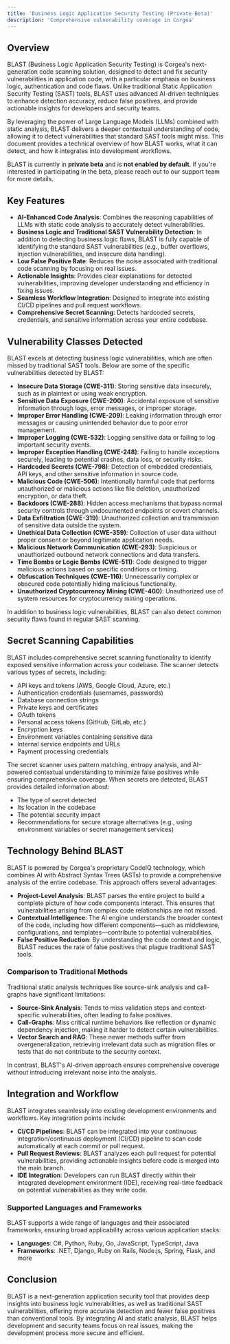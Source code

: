 ```yaml
---
title: 'Business Logic Application Security Testing (Private Beta)'
description: 'Comprehensive vulnerability coverage in Corgea'
---
```


## Overview

BLAST (Business Logic Application Security Testing) is Corgea's next-generation code scanning solution, designed to detect and fix security vulnerabilities in application code, with a particular emphasis on business logic, authentication and code flaws. Unlike traditional Static Application Security Testing (SAST) tools, BLAST uses advanced AI-driven techniques to enhance detection accuracy, reduce false positives, and provide actionable insights for developers and security teams.

By leveraging the power of Large Language Models (LLMs) combined with static analysis, BLAST delivers a deeper contextual understanding of code, allowing it to detect vulnerabilities that standard SAST tools might miss. This document provides a technical overview of how BLAST works, what it can detect, and how it integrates into development workflows.

<Note>BLAST is currently in **private beta** and is **not enabled by default**. If you're interested in participating in the beta, please reach out to our support team for more details.</Note>

## Key Features

- **AI-Enhanced Code Analysis**: Combines the reasoning capabilities of LLMs with static code analysis to accurately detect vulnerabilities.
- **Business Logic and Traditional SAST Vulnerability Detection**: In addition to detecting business logic flaws, BLAST is fully capable of identifying the standard SAST vulnerabilities (e.g., buffer overflows, injection vulnerabilities, and insecure data handling).
- **Low False Positive Rate**: Reduces the noise associated with traditional code scanning by focusing on real issues.
- **Actionable Insights**: Provides clear explanations for detected vulnerabilities, improving developer understanding and efficiency in fixing issues.
- **Seamless Workflow Integration**: Designed to integrate into existing CI/CD pipelines and pull request workflows.
- **Comprehensive Secret Scanning**: Detects hardcoded secrets, credentials, and sensitive information across your entire codebase.

## Vulnerability Classes Detected

BLAST excels at detecting business logic vulnerabilities, which are often missed by traditional SAST tools. Below are some of the specific vulnerabilities detected by BLAST:

- **Insecure Data Storage (CWE-311)**: Storing sensitive data insecurely, such as in plaintext or using weak encryption.
- **Sensitive Data Exposure (CWE-200)**: Accidental exposure of sensitive information through logs, error messages, or improper storage.
- **Improper Error Handling (CWE-209)**: Leaking information through error messages or causing unintended behavior due to poor error management.
- **Improper Logging (CWE-532)**: Logging sensitive data or failing to log important security events.
- **Improper Exception Handling (CWE-248)**: Failing to handle exceptions securely, leading to potential crashes, data loss, or security risks.
- **Hardcoded Secrets (CWE-798)**: Detection of embedded credentials, API keys, and other sensitive information in source code.
- **Malicious Code (CWE-506)**: Intentionally harmful code that performs unauthorized or malicious actions like file deletion, unauthorized encryption, or data theft.
- **Backdoors (CWE-288)**: Hidden access mechanisms that bypass normal security controls through undocumented endpoints or covert channels.
- **Data Exfiltration (CWE-319)**: Unauthorized collection and transmission of sensitive data outside the system.
- **Unethical Data Collection (CWE-359)**: Collection of user data without proper consent or beyond legitimate application needs.
- **Malicious Network Communication (CWE-293)**: Suspicious or unauthorized outbound network connections and data transfers.
- **Time Bombs or Logic Bombs (CWE-511)**: Code designed to trigger malicious actions based on specific conditions or timing.
- **Obfuscation Techniques (CWE-116)**: Unnecessarily complex or obscured code potentially hiding malicious functionality.
- **Unauthorized Cryptocurrency Mining (CWE-400)**: Unauthorized use of system resources for cryptocurrency mining operations.

In addition to business logic vulnerabilities, BLAST can also detect common security flaws found in regular SAST scanning. 

## Secret Scanning Capabilities

BLAST includes comprehensive secret scanning functionality to identify exposed sensitive information across your codebase. The scanner detects various types of secrets, including:

- API keys and tokens (AWS, Google Cloud, Azure, etc.)
- Authentication credentials (usernames, passwords)
- Database connection strings
- Private keys and certificates
- OAuth tokens
- Personal access tokens (GitHub, GitLab, etc.)
- Encryption keys
- Environment variables containing sensitive data
- Internal service endpoints and URLs
- Payment processing credentials

The secret scanner uses pattern matching, entropy analysis, and AI-powered contextual understanding to minimize false positives while ensuring comprehensive coverage. When secrets are detected, BLAST provides detailed information about:

- The type of secret detected
- Its location in the codebase
- The potential security impact
- Recommendations for secure storage alternatives (e.g., using environment variables or secret management services)

## Technology Behind BLAST

BLAST is powered by Corgea's proprietary CodeIQ technology, which combines AI with Abstract Syntax Trees (ASTs) to provide a comprehensive analysis of the entire codebase. This approach offers several advantages:

- **Project-Level Analysis**: BLAST parses the entire project to build a complete picture of how code components interact. This ensures that vulnerabilities arising from complex code relationships are not missed.
- **Contextual Intelligence**: The AI engine understands the broader context of the code, including how different components—such as middleware, configurations, and templates—contribute to potential vulnerabilities.
- **False Positive Reduction**: By understanding the code context and logic, BLAST reduces the rate of false positives that plague traditional SAST tools.

### Comparison to Traditional Methods

Traditional static analysis techniques like source-sink analysis and call-graphs have significant limitations:

- **Source-Sink Analysis**: Tends to miss validation steps and context-specific vulnerabilities, often leading to false positives.
- **Call-Graphs**: Miss critical runtime behaviors like reflection or dynamic dependency injection, making it harder to detect certain vulnerabilities.
- **Vector Search and RAG**: These newer methods suffer from overgeneralization, retrieving irrelevant data such as migration files or tests that do not contribute to the security context.

In contrast, BLAST's AI-driven approach ensures comprehensive coverage without introducing irrelevant noise into the analysis.

## Integration and Workflow

BLAST integrates seamlessly into existing development environments and workflows. Key integration points include:

- **CI/CD Pipelines**: BLAST can be integrated into your continuous integration/continuous deployment (CI/CD) pipeline to scan code automatically at each commit or pull request.
- **Pull Request Reviews**: BLAST analyzes each pull request for potential vulnerabilities, providing actionable insights before code is merged into the main branch.
- **IDE Integration**: Developers can run BLAST directly within their integrated development environment (IDE), receiving real-time feedback on potential vulnerabilities as they write code.

### Supported Languages and Frameworks

BLAST supports a wide range of languages and their associated frameworks, ensuring broad applicability across various application stacks:

- **Languages**: C#, Python, Ruby, Go, JavaScript, TypeScript, Java
- **Frameworks**: .NET, Django, Ruby on Rails, Node.js, Spring, Flask, and more

## Conclusion

BLAST is a next-generation application security tool that provides deep insights into business logic vulnerabilities, as well as traditional SAST vulnerabilities, offering more accurate detection and fewer false positives than conventional tools. By integrating AI and static analysis, BLAST helps development and security teams focus on real issues, making the development process more secure and efficient.